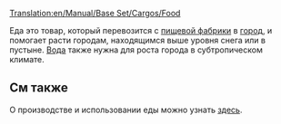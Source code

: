 [[Translation:en/Manual/Base Set/Cargos/Food]]

{{ru/Груз|название=Еда
|изображение=en/Foodprocplant.png
|производит=[[ru/Manual/Base Set/Industries/Пищевая фабрика|Пищевая фабрика]]
|принимает=[[ru/Manual/Город|город]]
}}

Еда это товар, который перевозится с [[ru/Manual/Base Set/Industries/Пищевая фабрика|пищевой фабрики]] в [[ru/Manual/Город|город]], и помогает расти городам, находящимся выше уровня снега или в пустыне. [[ru/Manual/Base Set/Cargos/Вода|Вода]] также нужна для роста города в субтропическом климате.

==См также==
О производстве и использовании еды можно узнать [http://ru.wikipedia.org/wiki/%D0%9F%D0%B8%D1%89%D0%B0 здесь].